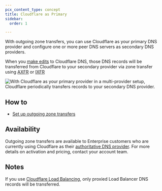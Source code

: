 ```yaml
---
pcx_content_type: concept
title: Cloudflare as Primary
sidebar:
  order: 1

---
```


With outgoing zone transfers, you can use Cloudflare as your primary DNS provider and configure one or more peer DNS servers as secondary DNS providers.

When you [make edits](/dns/manage-dns-records/how-to/create-dns-records/) to Cloudflare DNS, those DNS records will be transferred from Cloudflare to your secondary provider via zone transfer using [AXFR](https://datatracker.ietf.org/doc/html/rfc5936) or [IXFR](https://datatracker.ietf.org/doc/html/rfc1995)

![With Cloudflare as your primary provider in a multi-provider setup, Cloudflare periodically transfers records to your secondary DNS provider.](~/assets/images/dns/cloudflare-as-primary.png)

## How to

* [Set up outgoing zone transfers](/dns/zone-setups/zone-transfers/cloudflare-as-primary/setup/)

## Availability

Outgoing zone transfers are available to Enterprise customers who are currently using Cloudflare as their [authoritative DNS provider](/dns/zone-setups/full-setup/). For more details on activation and pricing, contact your account team.

## Notes

If you use [Cloudflare Load Balancing](/load-balancing/), only proxied Load Balancer DNS records will be transferred.
